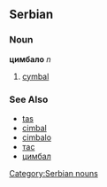 ==Serbian==
===Noun===
'''цимбало''' ''n''
[[Category:Serbian nouns]]
#[[cymbal]]
===See Also===
*[[tas]]
*[[cimbal]]
*[[cimbalo]]
*[[тас]]
*[[цимбал]]
